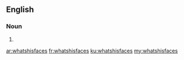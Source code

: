 ==English==

===Noun===
{{head|en}}

# {{plural of|whatshisface}}

[[ar:whatshisfaces]]
[[fr:whatshisfaces]]
[[ku:whatshisfaces]]
[[my:whatshisfaces]]
